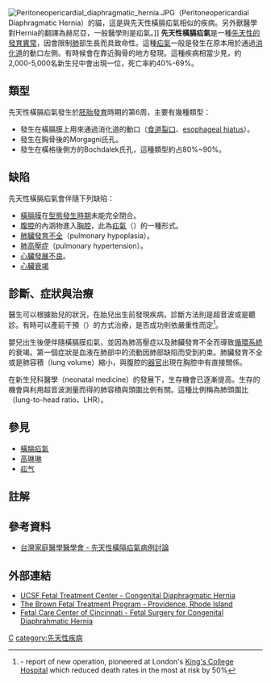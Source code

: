{{medical}}
{{Infobox_Disease
| Name           = 先天性橫膈疝氣
| Image          =
| Caption        =
| Width          =
| DiseasesDB     = 32489
| ICD10          = {{ICD10|Q|79|0|q|65}}
| ICD9           = {{ICD9|756.6}}
| ICDO           =
| OMIM           = 142340
| MedlinePlus    = 001135
| eMedicineSubj  = ped
| eMedicineTopic = 2603
}}
[[File:Peritoneopericardial_diaphragmatic_hernia.JPG|thumb]]（Peritoneopericardial Diaphragmatic Hernia）的貓，這是與先天性橫膈疝氣相似的疾病。另外獸醫學對Hernia的翻譯為赫尼亞，一般醫學則是疝氣。]]
'''先天性橫膈疝氣'''是一種[[先天性疾病|先天性的發育異常]]，因會限制[[肺|肺]]部生長而具致命性。這種[[疝氣|疝氣]]一般是發生在原本用於通過[[消化道|消化道]]的動口左側。有時候會在靠近胸骨的地方發現。這種疾病相當少見，約2,000-5,000名新生兒中會出現一位，死亡率約40%-69%。

==類型==
先天性橫膈疝氣發生於[[胚胎發育|胚胎發育]]時期的第6周，主要有幾種類型：
*發生在橫膈膜上用來通過消化道的動口（[[食道裂口|食道裂口]]、[[esophageal_hiatus|esophageal hiatus]]）。
*發生在胸骨後的Morgagni氏孔。
*發生在橫格後側方的Bochdalek氏孔，這種類型約占80%~90%。

==缺陷==
先天性橫膈疝氣會伴隨下列缺陷：
*[[橫膈膜|橫膈膜]]在[[胚胎發生|型態發生時期]]未能完全閉合。
*[[腹腔|腹腔]]的內涵物進入[[胸|胸腔]]，此為[[疝氣|疝氣]]（{{lang|en|hernia}}）的一種形式。
*[[肺臟發育不全|肺臟發育不全]]（pulmonary hypoplasia）。
*[[肺高壓症|肺高壓症]]（pulmonary hypertension）。
*[[心臟發展不良|心臟發展不良]]。
*[[心臟衰竭|心臟衰竭]]

==診斷、症狀與治療==
醫生可以根據胎兒的狀況，在胎兒出生前發現疾病。診斷方法則是超音波或是聽診。有時可以產前干預（{{lang|en|fetal intervention}}）的方式治療，是否成功則依嚴重性而定<ref>{{cite news | title=Deadly hernia corrected in womb - Surgeons have developed an operation to repair a potentially fatal abnormality in babies before they are born. | date=2004-07-26 | publisher=BBC news | accessdate=2006-07-14}} - report of new operation, pioneered at London's [[King's_College_Hospital|King's College Hospital]] which  reduced death rates in the most at risk by 50%</ref>。

嬰兒出生後便伴隨橫膈膜疝氣，並因為肺高壓症以及肺臟發育不全而導致[[循環系統|循環系統]]的衰竭。第一個症狀是血液在肺部中的流動因肺部缺陷而受到約束。肺臟發育不全或是肺容積（lung volume）縮小，與腹腔的[[器官|器官]]出現在胸腔中有直接關係。

在新生兒科醫學（neonatal medicine）的發展下，生存機會已逐漸提高。生存的機會與利用超音波測量而得的肺容積與頭圍比例有關。這種比例稱為肺頭圍比（lung-to-head ratio、LHR）。

== 參見 ==
*[[橫膈疝氣|橫膈疝氣]]
*[[高琳琳|高琳琳]]
*[[疝气|疝气]]

== 註解 ==
<references/>

==參考資料==
*[https://web.archive.org/web/20070311063313/http://www.tafm.org.tw/Data/011/213/190803.htm 台灣家庭醫學醫學會 - 先天性橫隔疝氣病例討論]

== 外部連結 ==
* [http://fetus.ucsfmedicalcenter.org/cdh/ UCSF Fetal Treatment Center - Congenital Diaphragmatic Hernia]{{Wayback|url=http://fetus.ucsfmedicalcenter.org/cdh/ |date=20070128223852 }}
* [https://web.archive.org/web/20070311071206/http://bms.brown.edu/pedisurg/Fetal/CDH.html The Brown Fetal Treatment Program - Providence, Rhode Island]
* [http://www.fetalcarecenter.org/medicine/fetal-surgery/diaphragmatic-hernia.htm Fetal Care Center of Cincinnati - Fetal Surgery for Congenital Diaphrahmatic Hernia]{{Wayback|url=http://www.fetalcarecenter.org/medicine/fetal-surgery/diaphragmatic-hernia.htm |date=20070208221757 }}

[[category:疝|C]]
[[category:先天性疾病|category:先天性疾病]]